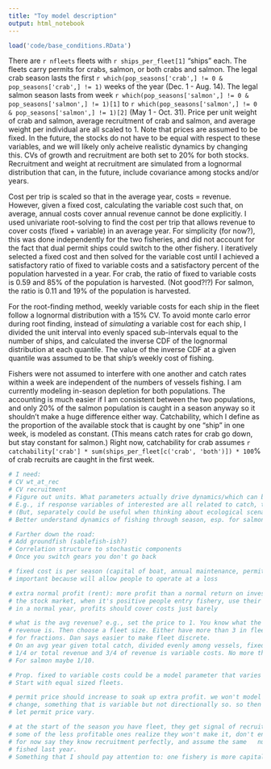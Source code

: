 ```yaml
---
title: "Toy model description"
output: html_notebook
---
```


```r
load('code/base_conditions.RData')

```

There are `r nfleets` fleets with `r ships_per_fleet[1]` "ships" each. The fleets carry permits for crabs, salmon, or both crabs and salmon. The legal crab season lasts the first `r which(pop_seasons['crab',] != 0 & pop_seasons['crab',] != 1)` weeks of the year (Dec. 1 - Aug. 14). The legal salmon season lasts from week `r which(pop_seasons['salmon',] != 0 & pop_seasons['salmon',] != 1)[1]` to `r which(pop_seasons['salmon',] != 0 & pop_seasons['salmon',] != 1)[2]` (May 1 - Oct. 31). Price per unit weight of crab and salmon, average recruitment of crab and salmon, and average weight per individual are all scaled to 1. Note that prices are assumed to be fixed. In the future, the stocks do not have to be equal with respect to these variables, and we will likely only acheive realistic dynamics by changing this. CVs of growth and recruitment are both set to 20% for both stocks. Recruitment and weight at recruitment are simulated from a lognormal distribution that can, in the future, include covariance among stocks and/or years. 

<!-- Fixed costs for the year (assumed to be constant in time) are calculated as 30% of average crab revenue and 10% of average salmon revenue. For crab, average revenue is calculated as the product of average weight, average recruitment, and price, divided by the number of ships targeting that stock (i.e., single permit fleet size plus dual permit fleet size). This assumes all recruits to the fishery are caught in an average year. Note this never *actually* happens, because only a fraction of the remaining stock is caught each week. For salmon, that quantity is further multiplied by the proportion of recruitment at which the total allowable catch (TAC) is set, assumed to be `r salmon_tac_rule`. This assumes that the entire TAC is caught in an average year (which can actually happen). -->

Cost per trip is scaled so that in the average year, costs = revenue. However, given a fixed cost, calculating the variable cost such that, on average, annual costs cover annual revenue cannot be done explicitly. I used univariate root-solving to find the cost per trip that allows revenue to cover costs (fixed + variable) in an average year. For simplicity (for now?), this was done independently for the two fisheries, and did not account for the fact that dual permit ships could switch to the other fishery. I iteratively selected a fixed cost and then solved for the variable cost until I achieved a satisfactory ratio of fixed to variable costs and a satisfactory percent of the population harvested in a year. For crab, the ratio of fixed to variable costs is 0.59 and 85% of the population is harvested. (Not good?!?) For salmon, the ratio is 0.11 and 19% of the population is harvested.

For the root-finding method, weekly variable costs for each ship in the fleet follow a lognormal distribution with a 15% CV. To avoid monte carlo error during root finding, instead of *simulating* a variable cost for each ship, I divided the unit interval into evenly spaced sub-intervals equal to the number of ships, and calculated the inverse CDF of the lognormal distribution at each quantile. The value of the inverse CDF at a given quantile was assumed to be that ship's weekly cost of fishing.

Fishers were not assumed to interfere with one another and catch rates within a week are independent of the numbers of vessels fishing. I am currently modeling in-season depletion for both populations. The accounting is much easier if I am consistent between the two populations, and only 20% of the salmon population is caught in a season anyway so it shouldn't make a huge difference either way. Catchability, which I define as the proportion of the available stock that is caught by one "ship" in one week, is modeled as constant. (This means catch rates for crab go down, but stay constant for salmon.) Right now, catchability for crab assumes `r catchability['crab'] * sum(ships_per_fleet[c('crab', 'both')]) * 100`% of crab recruits are caught in the first week.


```r
# I need:
# CV wt_at_rec
# CV recruitment
# Figure out units. What parameters actually drive dynamics/which can be fixed to 1?
# E.g., if response variables of interested are all related to catch, then catchability and biomass influence results jointly, never separately
# (But, separately could be useful when thinking about ecological scenarios down the road)
# Better understand dynamics of fishing through season, esp. for salmon, for tuning

# Farther down the road:
# Add groundfish (sablefish-ish?)
# Correlation structure to stochastic components
# Once you switch gears you don't go back

# fixed cost is per season (capital of boat, annual maintenance, permits
# important because will allow people to operate at a loss

# extra normal profit (rent): more profit than a normal return on investment, like
# the stock market, when it's positive people entry fishery, use their licenses
# in a normal year, profits should cover costs just barely

# what is the avg revenue? e.g., set the price to 1. You know what the avg. total
# revenue is. Then choose a fleet size. Either have more than 3 in fleet or allow
# for fractions. Dan says easier to make fleet discrete. 
# On an avg year given total catch, divided evenly among vessels, fixed costs are
# 1/4 or total revenue and 3/4 of revenue is variable costs. No more than 1/3.
# For salmon maybe 1/10. 

# Prop. fixed to variable costs could be a model parameter that varies by fishery.
# Start with equal sized fleets. 

# permit price should increase to soak up extra profit. we won't model unidirectional
# change, something that is variable but not directionally so. so then we won't 
# let permit price vary. 

# at the start of the season you have fleet, they get signal of recruitment,
# some of the less profitable ones realize they won't make it, don't enter.
# for now say they know recruitment perfectly, and assume the same   number of vessels that 
# fished last year.
# Something that I should pay attention to: one fishery is more capital intensive

```